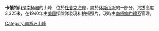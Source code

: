 {{Coord|84|21|S|175|8|E|source:GNIS|display=title}}

'''卡懷特山'''是[[南極洲|南極洲]]的山峰，位於[[杜費克海岸|杜費克海岸]]，屬於[[休斯山脈|休斯山脈]]的一部分，海拔高度3,325米，在1940年由[[美國|美國]]探險隊發現和拍攝照片，現時由[[南極條約體系|南極條約體系]]管理。

{{DEFAULTSORT:Mount Cartwright}}
[[Category:南極洲山峰|Category:南極洲山峰]]


{{DufekCoast-geo-stub}}